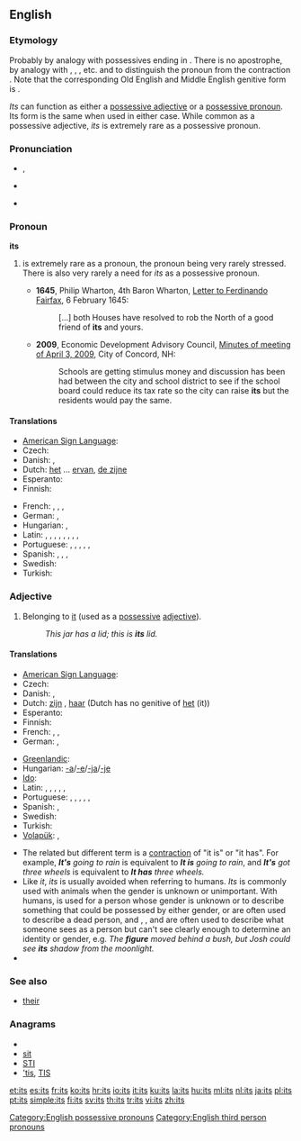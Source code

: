 {{wikipedia}}
==English==

===Etymology===
Probably by analogy with possessives ending in {{term|'s}}.  There is no apostrophe, by analogy with {{term|his}}, {{term|hers}}, {{term|yours}}, etc. and to distinguish the pronoun from the contraction {{term|it's||it is, it has}}.  Note that the corresponding Old English and Middle English genitive form is {{term|his}}.

''Its'' can function as either a [[possessive adjective]] or a [[possessive pronoun]]. Its form is the same when used in either case. While common as a possessive adjective, ''its'' is extremely rare as a possessive pronoun.

===Pronunciation===
* {{IPA|/ɪts/}}, {{SAMPA|/Its/}}
* {{audio|en-us-its.ogg|Audio (US)}}
*: {{rhymes|ɪts}}
* {{homophones|it's}}

===Pronoun===
'''its'''

# {{term|its|Its}} is extremely rare as a pronoun, the pronoun {{term|it}} being very rarely stressed. There is also very rarely a need for ''its'' as a possessive pronoun.
#*'''1645''', Philip Wharton, 4th Baron Wharton, [http://books.google.se/books?id=D8o9AAAAcAAJ&pg=PA158 Letter to Ferdinando Fairfax], 6 February 1645:
#*: [...] both Houses have resolved to rob the North of a good friend of '''its''' and yours.
#*'''2009''', Economic Development Advisory Council, [http://www.ci.concord.nh.us/CDAdmin/EDACminutes/April%20'09%20minutes%20for%20web%20site.rtf Minutes of meeting of April 3, 2009], City of Concord, NH:
#*:Schools are getting stimulus money and discussion has been had between the city and school district to see if the school board could reduce its tax rate so the city can raise '''its''' but the residents would pay the same.

====Translations====
{{trans-top|that which belongs to it}}
* [[American Sign Language]]: {{tø|ase|FlatB@Chesthigh-FingerUp|xs=American Sign Language}}
* Czech: {{t+|cs|jeho}}
* Danish: {{t|da|dens|c}}, {{t|da|dets|n}}
* Dutch: [[ervan|het]] ... [[ervan]], [[de zijne]]
* Esperanto: {{t-|eo|ĝia|xs=Esperanto}}
* Finnish: {{t+|fi|sen}}
{{trans-mid}}
* French: {{t+|fr|le sien|m|s}}, {{t+|fr|la sienne|f|s}}, {{t+|fr|les siens|m|p}}, {{t+|fr|les siennes|f|p}}
* German: {{t+|de|sein|m}}, {{t+|de|ihr|f}}
* Hungarian: {{t+|hu|övé}},  {{t|hu|azé}}
* Latin: {{t|la|suus|m}}, {{t|la|sua|f}}, {{t|la|suum|n}}, {{t|la|sui|m|p}}, {{t|la|suae|f|p}}, {{t|la|sua|n|p}}, {{t|la|eius|m|f|n}}, {{t|la|huius|m|f|n}}, {{t|la|illius|m|f|n}}
* Portuguese: {{t+|pt|seu|m|s}}, {{t+|pt|sua|f|s}}, {{t+|pt|seus|m|p}}, {{t+|pt|suas|f|p}}, {{t+|pt|dele}}, {{t+|pt|dela}}
* Spanish: {{t-|es|suyo|m|s}}, {{t-|es|suya|f|s}}, {{t-|es|suyos|m|p}}, {{t-|es|suyas|f|p}}
* Swedish: {{t+|sv|dess}}
* Turkish: {{t|tr|onun}}
{{trans-bottom}}

===Adjective===
{{en-pron}}

# Belonging to [[it]] (used as a [[possessive adjective|possessive]] [[adjective]]).
#: ''This jar has a lid; this is '''its''' lid.''

====Translations====
{{trans-top|belonging to it}}
* [[American Sign Language]]: {{tø|ase|FlatB@Chesthigh-FingerUp|xs=American Sign Language}}
* Czech: {{t+|cs|jeho}}
* Danish: {{t|da|dens|c}}, {{t|da|dets|n}}
* Dutch: [[zijn]] {{m}}, [[haar]] {{f}} (Dutch has no genitive of [[het]] (it))
* Esperanto: {{t-|eo|ĝia|xs=Esperanto}}
* Finnish: {{t+|fi|sen}}
* French: {{t+|fr|son|m}}, {{t+|fr|sa|f}}, {{t+|fr|ses|p}}
* German: {{t+|de|sein|m}}, {{t+|de|ihr|f}}
{{trans-mid}}
* [[Greenlandic]]: {{t|kl|uuma}}
* Hungarian: [[-a]]/[[-e]]/[[-ja]]/[[-je]]
* [[Ido]]: {{t+|io|olua|xs=Ido}}
* Latin: {{t|la|suus|m}}, {{t|la|sua|f}}, {{t|la|suum|n}}, {{t|la|sui|m|p}}, {{t|la|suae|f|p}}, {{t|la|sua|n|p}}
* Portuguese: {{t+|pt|seu|m|s}}, {{t+|pt|sua|f|s}}, {{t+|pt|seus|m|p}}, {{t+|pt|suas|f|p}}, {{t+|pt|dele}}, {{t+|pt|dela}}
* Spanish: {{t+|es|su|s}}, {{t+|es|sus|p}}
* Swedish: {{t+|sv|dess}}
* Turkish: {{t|tr|onun}}
* [[Volapük]]: {{t|vo|onik}}, {{t|vo|ona}}
{{trans-bottom}}

* The related but different term {{term|it's}} is a [[contraction]] of "it is" or "it has". For example, '''''It's''' going to rain'' is equivalent to '''''It is''' going to rain'', and '''''It's''' got three wheels'' is equivalent to '''''It has''' three wheels.''
* Like ''it'', ''its'' is usually avoided when referring to humans. ''Its'' is commonly used with animals when the gender is unknown or unimportant. With humans, {{term|person}} is used for a person whose gender is unknown or to describe something that could be possessed by either gender, {{term|body}} or {{term|corpse}} are often used to describe a dead person, and {{term|figure}}, {{term|shape}}, and {{term|silhouette}} are often used to describe what someone sees as a person but can't see clearly enough to determine an identity or gender, e.g. ''The '''figure''' moved behind a bush, but Josh could see '''its''' shadow from the moonlight.''
* {{rank/test|72|en-gut}}

===See also===
* [[their]]

===Anagrams===
* {{alphagram|[[IST#English|IST]]}}
* [[sit#English|sit]]
* [[STI#English|STI]]
* [['tis#English|'tis]], [[TIS#English|TIS]]

[[Category:English possessive pronouns]]
[[Category:English third person pronouns]]

[[et:its]]
[[es:its]]
[[fr:its]]
[[ko:its]]
[[hr:its]]
[[io:its]]
[[it:its]]
[[ku:its]]
[[la:its]]
[[hu:its]]
[[ml:its]]
[[nl:its]]
[[ja:its]]
[[pl:its]]
[[pt:its]]
[[simple:its]]
[[fi:its]]
[[sv:its]]
[[th:its]]
[[tr:its]]
[[vi:its]]
[[zh:its]]